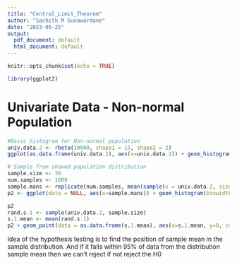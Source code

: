 ```yaml
---
title: "Central_Limit_Theorem"
author: "Sachith M Gunawardane"
date: "2023-05-25"
output:
  pdf_document: default
  html_document: default
---
```


```r
knitr::opts_chunk$set(echo = TRUE)
```
```r
library(ggplot2)
```


# Univariate Data - Non-normal Population 

```r
#Basic histogram for Non-normal population 
univ.data.2 <- rbeta(10000, shape1 = 15, shape2 = 2)
ggplot(as.data.frame(univ.data.2), aes(x=univ.data.2)) + geom_histogram(binwidth = 0.01) + theme_bw()
```


```r
# Sample from skewed population distribution 
sample.size <- 30
num.samples <- 1000
sample.mans <- replicate(num.samples, mean(sample(x = univ.data.2, size = sample.size)))
p2 <- ggplot(data = NULL, aes(x=sample.mans)) + geom_histogram(binwidth = 0.002) + theme_bw()

p2
rand.s.1 <- sample(univ.data.2, sample.size)
s.1.mean <- mean(rand.s.1)
p2 + geom_point(data = as.data.frame(s.1.mean), aes(x=s.1.mean, y=0, col='red'))

```
Idea of the hypothesis testing is to find the position of sample mean in the 
sample distribution. And if it falls within 95% of data from the distribution sample 
mean then we can't reject if not reject the H0

